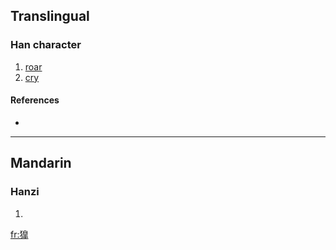 ==Translingual==

===Han character===
{{Han char|rn=94|rad=犬|as=12|sn=15|four=|canj=大竹竹山十 (KHHUJ)}}

# [[roar]]
# [[cry]]

====References====
* {{Han ref|kx=0717.150|dkj=20667|hdz=21368.130|uh=734B|ud=29515}}

----

==Mandarin==

===Hanzi===
{{cmn-hanzi|pin=[[háo]] ([[hao2]]), [[mò]] ([[mo4]])|wg=hao<sup>2</sup>, mo<sup>4</sup>}}

# {{defn|Mandarin}}

[[fr:獋]]
